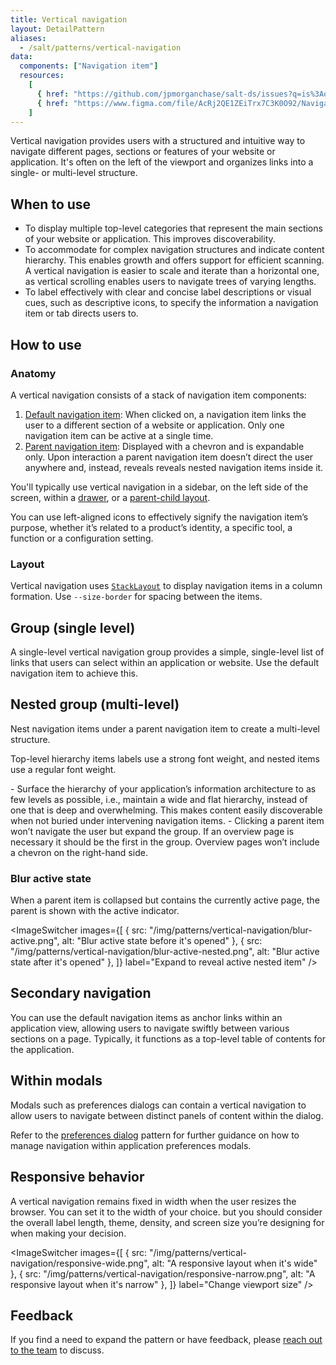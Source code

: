 ```yaml
---
title: Vertical navigation
layout: DetailPattern
aliases:
  - /salt/patterns/vertical-navigation
data:
  components: ["Navigation item"]
  resources:
    [
      { href: "https://github.com/jpmorganchase/salt-ds/issues?q=is%3Aopen+is%3Aissue+label%3A%22pattern%3A+navigation%22+label%3A%22type%3A+enhancement+%F0%9F%92%A1%22", label: "Navigation enhancements", internal: false, resourceType: "github" },
      { href: "https://www.figma.com/file/AcRj2QE1ZEiTrx7C3K0O92/Navigation-Pattern-Templates?type=design&node-id=15%3A598&mode=design&t=Bul9WEJNrXM1X2Xv-1", label: "Navigation examples", internal: true },
    ]  
---
```


Vertical navigation provides users with a structured and intuitive way to navigate different pages, sections or features of your website or application. It's often on the left of the viewport and organizes links into a single- or multi-level structure.

## When to use

- To display multiple top-level categories that represent the main sections of your website or application. This improves discoverability.
- To accommodate for complex navigation structures and indicate content hierarchy. This enables growth and offers support for efficient scanning. A vertical navigation is easier to scale and iterate than a horizontal one, as vertical scrolling enables users to navigate trees of varying lengths. 
- To label effectively with clear and concise label descriptions or visual cues, such as descriptive icons, to specify the information a navigation item or tab directs users to.

## How to use

### Anatomy

A vertical navigation consists of a stack of navigation item components:

1. [Default navigation item](/salt/components/navigation-item/examples#vertical): When clicked on, a navigation item links the user to a different section of a website or application. Only one navigation item can be active at a single time.
2. [Parent navigation item](/salt/components/navigation-item/examples#vertical-nested-group): Displayed with a chevron and is expandable only. Upon interaction a parent navigation item doesn’t direct the user anywhere and, instead, reveals reveals nested navigation items inside it. 

You'll typically use vertical navigation in a sidebar, on the left side of the screen, within a [drawer](/salt/components/drawer), or a [parent-child layout](/salt/components/parent-child-layout).  

<Diagram
  src="/img/patterns/vertical-navigation/anatomy.png"
  alt="Annotated image of a vertical navigation"
/>

<ExampleContainer type="positive" customPillText="Best practices">
You can use left-aligned icons to effectively signify the navigation item’s purpose, whether it’s related to a product’s identity, a specific tool, a function or a configuration setting.
</ExampleContainer>


### Layout

Vertical navigation uses [`StackLayout`](/salt/components/stack-layout) to display navigation items in a column formation. Use `--size-border` for spacing between the items. 

<Diagram
  src="/img/patterns/vertical-navigation/spacing.png"
  alt="Spacing for a vertical navigation"
/>

## Group (single level)

A single-level vertical navigation group provides a simple, single-level list of links that users can select within an application or website. Use the default navigation item to achieve this. 

<Diagram
  src="/img/patterns/vertical-navigation/group-single-level.png"
  alt="A single-level vertical navigation group"
  border
/>

## Nested group (multi-level)

Nest navigation items under a parent navigation item to create a multi-level structure. 

Top-level hierarchy items labels use a strong font weight, and nested items use a regular font weight.

<Diagram
  src="/img/patterns/vertical-navigation/group-multi-level.png"
  alt="A multi-level vertical navigation group"
  border
/>

<ExampleContainer type="positive" customPillText="Best practices">
- Surface the hierarchy of your application’s information architecture to as few levels as possible, i.e., maintain a wide and flat hierarchy, instead of one that is deep and overwhelming. This makes content easily discoverable when not buried under intervening navigation items. 
- Clicking a parent item won’t navigate the user but expand the group. If an overview page is necessary it should be the first in the group. Overview pages won’t include a chevron on the right-hand side.
</ExampleContainer>

### Blur active state

When a parent item is collapsed but contains the currently active page, the parent is shown with the active indicator.

<ImageSwitcher
  images={[
    { src: "/img/patterns/vertical-navigation/blur-active.png", alt: "Blur active state before it's opened" },
    { src: "/img/patterns/vertical-navigation/blur-active-nested.png", alt: "Blur active state after it's opened" },
  ]}
  label="Expand to reveal active nested item"
/>

## Secondary navigation

You can use the default navigation items as anchor links within an application view, allowing users to navigate swiftly between various sections on a page. Typically, it functions as a top-level table of contents for the application.

<Diagram
  src="/img/patterns/vertical-navigation/secondary-navigation.png"
  alt="The secondary navigation demonstrated"
  border
/>

## Within modals

Modals such as preferences dialogs can contain a vertical navigation to allow users to navigate between distinct panels of content within the dialog. 

Refer to the [preferences dialog](../preferences-dialog) pattern for further guidance on how to manage navigation within application preferences modals. 

<Diagram
  src="/img/patterns/vertical-navigation/within-modals.png"
  alt="The vertical navigation within modals"
  border
/>

## Responsive behavior

A vertical navigation remains fixed in width when the user resizes the browser. You can set it to the width of your choice. but you should consider the overall label length, theme, density, and screen size you’re designing for when making your decision. 

<ImageSwitcher
  images={[
    { src: "/img/patterns/vertical-navigation/responsive-wide.png", alt: "A responsive layout when it's wide" },
    { src: "/img/patterns/vertical-navigation/responsive-narrow.png", alt: "A responsive layout when it's narrow" },
  ]}
  label="Change viewport size"
/>

## Feedback

If you find a need to expand the pattern or have feedback, please [reach out to the team](/salt/support-and-contributions) to discuss.
